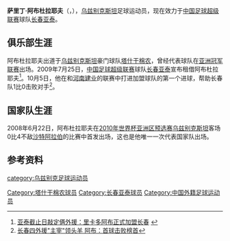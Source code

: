 {{Infobox Football biography 
| playername = 萨里丁·阿布杜拉耶夫
|  image = Sadriddin Abdullayev in FC Pakhtakor in 2019.jpg
|  caption = 阿布杜拉耶夫在2019年为[[塔什干棉农足球俱乐部|塔什干棉农足球俱乐部]]效力
|  fullname = Sadriddin Abdullaev 
|  englishfullname =Sadriddin Abdullaev 
|  nickname =  
|  dateofbirth = {{birth date and age|1986|6|11}} 
|  cityofbirth = 
|  countryofbirth = [[苏联|苏联]][[乌兹别克苏维埃社会主义共和国|乌兹别克苏维埃社会主义共和国]]
|  height =  {{height|m=1.77}}
|  currentclub  = [[长春亚泰足球俱乐部|长春亚泰]] 
|  clubnumber = 
|  position = [[中场|中场]]
|  youthyears = 
|  youthclubs = [[塔什干棉农足球俱乐部|塔什干棉农]] 
|  years = 2003年- <br> 2009年-
|  clubs =  [[塔什干棉农足球俱乐部|塔什干棉农]] <br> →[[长春亚泰足球俱乐部|长春亚泰]]
|  caps(goals) = {{0}}? {{0}}(?) <br> {{0}}9 {{0}}(2)  
|  nationalyears = 2008- 
|  nationalteam = [[乌兹别克斯坦国家足球队|乌兹别克斯坦]] 
|  nationalcaps(goals) = {{0}}1 {{0}}(0)
|  pcupdate = 2010-01-01
|  ntupdate = 2010-01-01
}}
'''萨里丁·阿布杜拉耶夫'''（{{lang-uz|'''Sadriddin Abdullayev'''}}，{{bd|1986年|6月11日|||A}}），[[乌兹别克斯坦|乌兹别克斯坦]]足球运动员，现在效力于[[中国足球超级联赛|中国足球超级联赛]]球队[[长春亚泰足球俱乐部|长春亚泰]]。

==俱乐部生涯==
阿布杜拉耶夫出道于[[乌兹别克斯坦|乌兹别克斯坦]]豪门球队[[塔什干棉农足球俱乐部|塔什干棉农]]，曾经代表球队在[[亚洲冠军联赛|亚洲冠军联赛]]出场。2009年7月25日，[[中国足球超级联赛|中国足球超级联赛]]球队[[长春亚泰足球俱乐部|长春亚泰]]宣布租借阿布杜拉耶夫<ref>[http://cnsoccer.titan24.com/2009-07-25/40350.html 亚泰截止日敲定俩外援：里卡多阿布正式加盟长春] {{webarchive|url=https://web.archive.org/web/20090807025107/http://cnsoccer.titan24.com/2009-07-25/40350.html |date=2009-08-07 }}</ref>。10月5日，他在和[[河南建业|河南建业]]的联赛中打进加盟球队的第一个进球，帮助长春队1比0击败对手<ref>[http://sports.qq.com/a/20091005/000463.htm 长春四外援"主宰"领头羊 阿布：首球击败榜首]</ref>。

==国家队生涯==
2008年6月22日，阿布杜拉耶夫在[[2010年世界杯亚洲区外围赛|2010年世界杯亚洲区预选赛]][[乌兹别克斯坦国家足球队|乌兹别克斯坦]]客场0比4不敌[[沙特阿拉伯国家足球队|沙特阿拉伯]]的比赛中首发出场，这也是他唯一一次代表国家队出场。

==参考资料==
{{reflist}}

{{Authority control}}
{{DEFAULTSORT:Abdullaev,Sadriddin}}
[[category:乌兹别克足球运动员|category:乌兹别克足球运动员]]
[[Category:塔什干棉农球员|Category:塔什干棉农球员]]
[[Category:长春亚泰球员|Category:长春亚泰球员]]
[[Category:中国外籍足球运动员|Category:中国外籍足球运动员]]